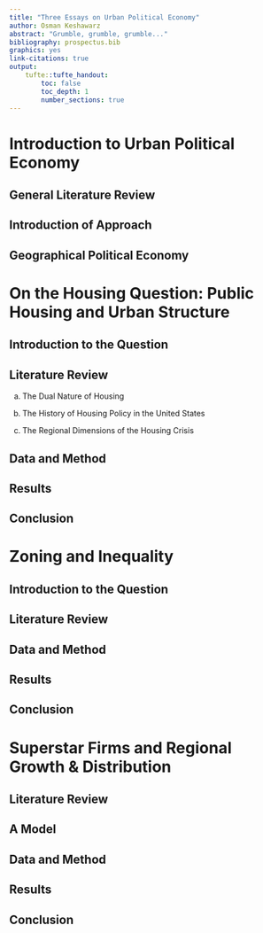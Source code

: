```yaml
---
title: "Three Essays on Urban Political Economy"
author: Osman Keshawarz
abstract: "Grumble, grumble, grumble..."
bibliography: prospectus.bib
graphics: yes
link-citations: true
output:
    tufte::tufte_handout:
        toc: false
        toc_depth: 1
        number_sections: true
---
```


# Introduction to Urban Political Economy

## General Literature Review

## Introduction of Approach

## Geographical Political Economy

# On the Housing Question: Public Housing and Urban Structure

## Introduction to the Question

## Literature Review

a. The Dual Nature of Housing

b. The History of Housing Policy in the United States

c. The Regional Dimensions of the Housing Crisis

## Data and Method

## Results

## Conclusion

# Zoning and Inequality

## Introduction to the Question

## Literature Review

## Data and Method

## Results

## Conclusion

# Superstar Firms and Regional Growth & Distribution

## Literature Review

## A Model

## Data and Method

## Results

## Conclusion


